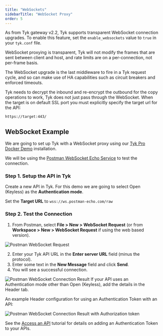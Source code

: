 ```yaml
---
title: "WebSockets"
sidebarTitle: "WebSocket Proxy"
order: 5
---
```


As from Tyk gateway v2.2, Tyk supports transparent WebSocket connection upgrades. To enable this feature, set the `enable_websockets` value to `true` in your `tyk.conf` file.

WebSocket proxying is transparent, Tyk will not modify the frames that are sent between client and host, and rate limits are on a per-connection, not per-frame basis.

The WebSocket upgrade is the last middleware to fire in a Tyk request cycle, and so can make use of HA capabilities such as circuit breakers and enforced timeouts.

Tyk needs to decrypt the inbound and re-encrypt the outbound for the copy operations to work, Tyk does not just pass through the WebSocket. When the target is on default SSL port you must explicitly specify the target url for the API:

```{.copyWrapper}
https://target:443/
```

## WebSocket Example

We are going to set up Tyk with a WebSocket proxy using our [Tyk Pro Docker Demo](https://github.com/TykTechnologies/tyk-pro-docker-demo) installation.

We will be using the [Postman WebSocket Echo Service](https://blog.postman.com/introducing-postman-websocket-echo-service/) to test the connection.

### Step 1. Setup the API in Tyk

Create a new API in Tyk. For this demo we are going to select Open (Keyless) as the **Authentication mode**.

Set the **Target URL** to `wss://ws.postman-echo.com/raw`


### Step 2. Test the Connection

1. From Postman, select **File > New > WebSocket Request** (or from **Workspace > New > WebSocket Request** if using the web based version).

<img src="/img/dashboard/system-management/postman-websocket-request.png" alt="Postman WebSocket Request" />

2. Enter your Tyk API URL in the **Enter server URL** field (minus the protocol).
3. Enter some text in the **New Message** field and click **Send**.
4. You will see a successful connection.

<img src="/img/dashboard/system-management/postman-websocket-test.png" alt="Postman WebSocket Connection Result" />


<Note>
If your API uses an Authentication mode other than Open (Keyless), add the details in the Header tab.
</Note>


An example Header configuration for using an Authentication Token with an API:

<img src="/img/dashboard/system-management/websocket-auth-token.png" alt="Postman WebSocket Connection Result with Authorization token" />

See the [Access an API](/content/getting-started/create-api-key.md) tutorial for details on adding an Authentication Token to your APIs.